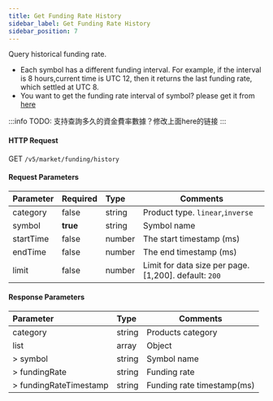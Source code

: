 ```yaml
---
title: Get Funding Rate History
sidebar_label: Get Funding Rate History
sidebar_position: 7
---
```


Query historical funding rate.
* Each symbol has a different funding interval. For example, if the interval is 8 hours,current time is UTC 12, then it returns the last funding rate, which settled at UTC 8.
* You want to get the funding rate interval of symbol? please get it from [here](tickers#)

:::info
TODO: 支持查詢多久的資金費率數據？修改上面here的链接
:::

#### HTTP Request
GET `/v5/market/funding/history`

#### Request Parameters
| Parameter | Required | Type | Comments|
|:----- |:-------|:-----|------ |
|category |false |string |Product type. `linear`,`inverse`|
|symbol |<b>true</b> |string |Symbol name|
|startTime |false |number |The start timestamp (ms)|
|endTime |false |number |The end timestamp (ms)|
|limit |false |number |Limit for data size per page. [1,200]. default: `200`|

#### Response Parameters
| Parameter | Type | Comments|
|:----- |:-----|----- |
|category |string |Products category|
|list |array |Object |
|> symbol |string |Symbol name |
|> fundingRate |string |Funding rate |
|> fundingRateTimestamp |string |Funding rate timestamp(ms) |